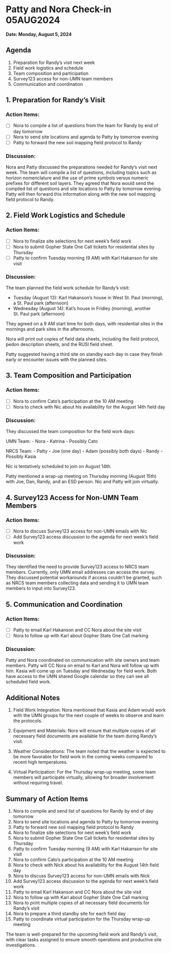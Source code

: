 # Patty and Nora Check-in 05AUG2024

**Date: Monday, August 5, 2024**

## Agenda
1. Preparation for Randy's visit next week
2. Field work logistics and schedule
3. Team composition and participation
4. Survey123 access for non-UMN team members
5. Communication and coordination

## 1. Preparation for Randy's Visit

### Action Items:

- [ ] Nora to compile a list of questions from the team for Randy by end of day tomorrow
- [ ] Nora to send site locations and agenda to Patty by tomorrow evening
- [ ] Patty to forward the new soil mapping field protocol to Randy

### Discussion:
Nora and Patty discussed the preparations needed for Randy's visit next week. The team will compile a list of questions, including topics such as horizon nomenclature and the use of prime symbols versus numeric prefixes for different soil layers. They agreed that Nora would send the compiled list of questions and site locations to Patty by tomorrow evening. Patty will then forward this information along with the new soil mapping field protocol to Randy.

## 2. Field Work Logistics and Schedule

### Action Items:

- [ ] Nora to finalize site selections for next week's field work
- [ ] Nora to submit Gopher State One Call tickets for residential sites by Thursday
- [ ] Patty to confirm Tuesday morning (9 AM) with Karl Hakanson for site visit

### Discussion:
The team planned the field work schedule for Randy's visit:

- Tuesday (August 13): Karl Hakanson's house in West St. Paul (morning), a St. Paul park (afternoon)
- Wednesday (August 14): Kat's house in Fridley (morning), another St. Paul park (afternoon)

They agreed on a 9 AM start time for both days, with residential sites in the mornings and park sites in the afternoons.

Nora will print out copies of field data sheets, including the field protocol, pedon description sheets, and the RUSI field sheet.

Patty suggested having a third site on standby each day in case they finish early or encounter issues with the planned sites.

## 3. Team Composition and Participation

### Action Items:

- [ ] Nora to confirm Cato's participation at the 10 AM meeting
- [ ] Nora to check with Nic about his availability for the August 14th field day

### Discussion:
They discussed the team composition for the field work days:

UMN Team:
- Nora
- Katrina
- Possibly Cato

NRCS Team:
- Patty
- Joe (one day)
- Adam (possibly both days)
- Randy
- Possibly Kasia

Nic is tentatively scheduled to join on August 14th.

Patty mentioned a wrap-up meeting on Thursday morning (August 15th) with Joe, Dan, Randy, and an ESD person. Nic and Patty will join virtually.

## 4. Survey123 Access for Non-UMN Team Members

### Action Items:

- [ ] Nora to discuss Survey123 access for non-UMN emails with Nic
- [ ] Add Survey123 access discussion to the agenda for next week's field work

### Discussion:
They identified the need to provide Survey123 access to NRCS team members. Currently, only UMN email addresses can access the survey. They discussed potential workarounds if access couldn't be granted, such as NRCS team members collecting data and sending it to UMN team members to input into Survey123.

## 5. Communication and Coordination

### Action Items:

- [ ] Patty to email Karl Hakanson and CC Nora about the site visit
- [ ] Nora to follow up with Karl about Gopher State One Call marking

### Discussion:
Patty and Nora coordinated on communication with site owners and team members. Patty will CC Nora on email to Karl and Nora will follow up with him. Kasia will come up on Tuesday and Wednesday for field work. Both have access to the UMN shared Google calendar so they can see all scheduled field work.

## Additional Notes

1. Field Work Integration: Nora mentioned that Kasia and Adam would work with the UMN groups for the next couple of weeks to observe and learn the protocols.

2. Equipment and Materials: Nora will ensure that multiple copies of all necessary field documents are available for the team during Randy's visit.

3. Weather Considerations:  The team noted that the weather is expected to be more favorable for field work in the coming weeks compared to recent high temperatures.

4. Virtual Participation: For the Thursday wrap-up meeting, some team members will participate virtually, allowing for broader involvement without requiring travel.

## Summary of Action Items

1. Nora to compile and send list of questions for Randy by end of day tomorrow
2. Nora to send site locations and agenda to Patty by tomorrow evening
3. Patty to forward new soil mapping field protocol to Randy
4. Nora to finalize site selections for next week's field work
5. Nora to submit Gopher State One Call tickets for residential sites by Thursday
6. Patty to confirm Tuesday morning (9 AM) with Karl Hakanson for site visit
7. Nora to confirm Cato's participation at the 10 AM meeting
8. Nora to check with Nick about his availability for the August 14th field day
9. Nora to discuss Survey123 access for non-UMN emails with Nick
10. Add Survey123 access discussion to the agenda for next week's field work
11. Patty to email Karl Hakanson and CC Nora about the site visit
12. Nora to follow up with Karl about Gopher State One Call marking
13. Nora to print multiple copies of all necessary field documents for Randy's visit
14. Nora to prepare a third standby site for each field day
15. Patty to coordinate virtual participation for the Thursday wrap-up meeting

The team is well-prepared for the upcoming field work and Randy's visit, with clear tasks assigned to ensure smooth operations and productive site investigations.
